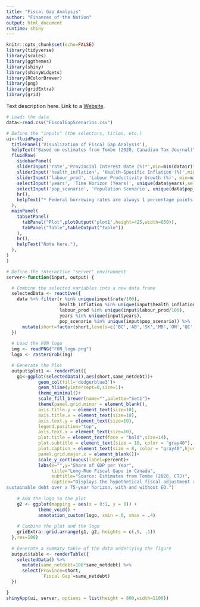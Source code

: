 ```yaml
---
title: "Fiscal Gap Analysis"
author: "Finances of the Nation"
output: html_document
runtime: shiny
---
```


```r
knitr::opts_chunk$set(echo=FALSE)
library(tidyverse)
library(scales)
library(ggthemes)
library(shiny)
library(shinyWidgets)
library(RColorBrewer)
library(png)
library(gridExtra)
library(grid)
```

Text description here. Link to a [Website](http://financesofthenation.ca).

```r
# Loads the data
data<-read.csv("FiscalGapScenarios.csv")
```

```r
# Define the "inputs" (the selectors, titles, etc.)
ui<-fluidPage(
  titlePanel('Visualization of Fiscal Gap Analysis'),
  helpText("Based on estimates from Tombe (2020, Canadian Tax Journal)"),
  fluidRow(
    sidebarPanel(
    sliderInput('rate','Provincial Interest Rate (%)*',min=min(data$r)*100,max=max(data$r)*100,value=4,step=0.5),
    sliderInput('health_inflation', 'Health-Specific Inflation (%)',min=min(data$health_inflation)*100,max=max(data$health_inflation)*100,value=1,step=0.25),
    sliderInput('labour_prod', 'Labour Productivity Growth (%)', min=min(data$labour_prod)*100,max=max(data$labour_prod)*100,value=1,step=0.25),
    selectInput('years', 'Time Horizon (Years)', unique(data$years),selected="75"),
    selectInput('pop_scenario', 'Population Scenario', unique(data$pop_scenario)),
    hr(),
    helpText("* Federal borrowing rates are always 1 percentage points lower than provincial.")
  ),
  mainPanel(
    tabsetPanel(
      tabPanel("Plot",plotOutput('plot1',height=425,width=650)),
      tabPanel("Table",tableOutput("table"))
    ),
    hr(),
    helpText("Note here."),
  ),
)
)

# Define the interactive "server" environment
server<-function(input, output) {

  # Combine the selected variables into a new data frame
  selectedData <- reactive({
    data %>% filter(r %in% unique(input$rate/100),
                    health_inflation %in% unique(input$health_inflation/100),
                    labour_prod %in% unique(input$labour_prod/100),
                    years %in% unique(input$years),
                    pop_scenario %in% unique(input$pop_scenario)) %>%
      mutate(short=factor(short,levels=c('BC','AB','SK','MB','ON','QC','NB','NS','PE','NL','PROV','FED')))
  })
  
  # Load the FON logo
  img <- readPNG("FON_logo.png") 
  logo <- rasterGrob(img) 

  # Generate the Plot
  output$plot1 <- renderPlot({
    g1<-ggplot(selectedData(),aes(short,same_netdebt))+
            geom_col(fill='dodgerblue3')+
            geom_hline(yintercept=0,size=1)+
            theme_minimal()+
            scale_fill_brewer(name="",palette="Set1")+
            theme(panel.grid.minor = element_blank(),
            axis.title.y = element_text(size=10),
            axis.title.x = element_text(size=10),
            axis.text.y = element_text(size=10),
            legend.position="top",
            axis.text.x = element_text(size=10),
            plot.title = element_text(face = "bold",size=14),
            plot.subtitle = element_text(size = 10, color = "gray40"),
            plot.caption = element_text(size = 8, color = "gray40",hjust=1),
            panel.grid.major.x = element_blank())+
            scale_y_continuous(label=percent)+
            labs(x="",y="Share of GDP per Year",
                 title="Long-Run Fiscal Gaps in Canada",
                 subtitle="Source: Estimates from Tombe (2020, CTJ)",
                 caption="Displays the hypothetical fiscal adjustment required for
sustainable debt over a 75-year horizon, with and without EQ.")
    
    # Add the logo to the plot
    g2 <- ggplot(mapping = aes(x = 0:1, y = 0)) +
            theme_void() +
            annotation_custom(logo, xmin = 0, xmax = .4)
    
    # Combine the plot and the logo
    gridExtra::grid.arrange(g1, g2, heights = c(.9, .1))
  },res=100)
  
  # Generate a summary table of the data underlying the figure
  output$table <- renderTable({
    selectedData() %>%
      mutate(same_netdebt=100*same_netdebt) %>%
      select(Province=short,
             `Fiscal Gap`=same_netdebt)
  })

}
shinyApp(ui, server, options = list(height = 800,width=1100))
```


